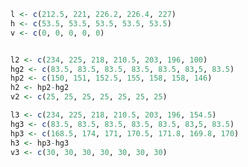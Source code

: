 ```r
l <- c(212.5, 221, 226.2, 226.4, 227)
h <- c(53.5, 53.5, 53.5, 53.5, 53.5)
v <- c(0, 0, 0, 0, 0)


l2 <- c(234, 225, 218, 210.5, 203, 196, 100)
hg2 <- c(83.5, 83.5, 83.5, 83.5, 83.5, 83,5, 83.5)
hp2 <- c(150, 151, 152.5, 155, 158, 158, 146)
h2 <- hp2-hg2
v2 <- c(25, 25, 25, 25, 25, 25, 25)

l3 <- c(234, 225, 218, 210.5, 203, 196, 154.5)
hg3 <- c(83.5, 83.5, 83.5, 83.5, 83.5, 83,5, 83.5)
hp3 <- c(168.5, 174, 171, 170.5, 171.8, 169.8, 170)
h3 <- hp3-hg3
v3 <- c(30, 30, 30, 30, 30, 30, 30)
```
